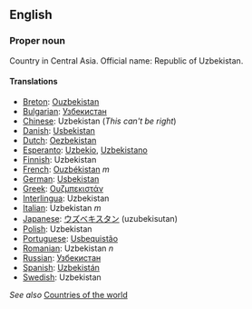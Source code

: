 ==English==

===Proper noun===

Country in Central Asia. Official name: Republic of Uzbekistan.

====Translations====

*[[Breton]]: [[Ouzbekistan]]
*[[Bulgarian]]: [[Узбекистан]]
*[[Chinese]]: Uzbekistan (''This can't be right'')
*[[Danish]]: [[Usbekistan]]
*[[Dutch]]: [[Oezbekistan]]
*[[Esperanto]]: [[Uzbekio]], [[Uzbekistano]]
*[[Finnish]]: Uzbekistan
*[[French]]: [[Ouzbékistan]] ''m''
*[[German]]: [[Usbekistan]]
*[[Greek]]: [[Ουζμπεκιστάν]]
*[[Interlingua]]: Uzbekistan
*[[Italian]]: Uzbekistan ''m''
*[[Japanese]]: [[ウズベキスタン]] (uzubekisutan)
*[[Polish]]: Uzbekistan
*[[Portuguese]]: [[Usbequistão]]
*[[Romanian]]: Uzbekistan ''n''
*[[Russian]]: [[Узбекистан]]
*[[Spanish]]: [[Uzbekistán]]
*[[Swedish]]: Uzbekistan

''See also'' [[Countries of the world]]